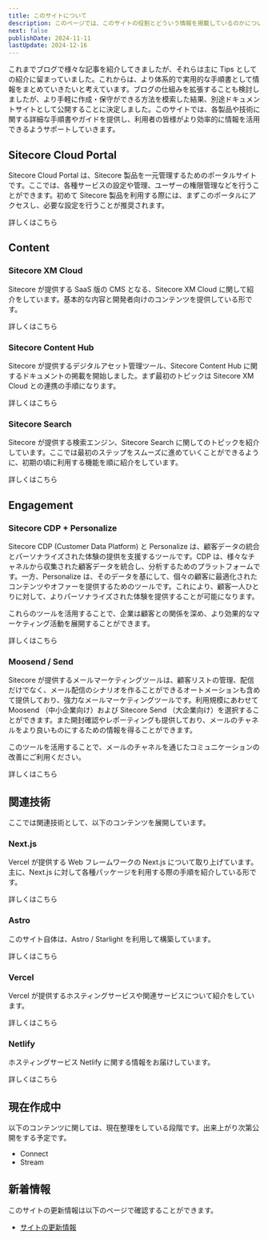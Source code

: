 ```yaml
---
title: このサイトについて
description: このページでは、このサイトの役割とどういう情報を掲載しているのかについて紹介をしています。
next: false
publishDate: 2024-11-11
lastUpdate: 2024-12-16
---
```



これまでブログで様々な記事を紹介してきましたが、それらは主に Tips としての紹介に留まっていました。これからは、より体系的で実用的な手順書として情報をまとめていきたいと考えています。ブログの仕組みを拡張することも検討しましたが、より手軽に作成・保守ができる方法を模索した結果、別途ドキュメントサイトとして公開することに決定しました。このサイトでは、各製品や技術に関する詳細な手順書やガイドを提供し、利用者の皆様がより効率的に情報を活用できるようサポートしていきます。

## Sitecore Cloud Portal

Sitecore Cloud Portal は、Sitecore 製品を一元管理するためのポータルサイトです。ここでは、各種サービスの設定や管理、ユーザーの権限管理などを行うことができます。初めて Sitecore 製品を利用する際には、まずこのポータルにアクセスし、必要な設定を行うことが推奨されます。

<LinkButton href="/cloud-portal/overview/">詳しくはこちら</LinkButton>

## Content

### Sitecore XM Cloud

Sitecore が提供する SaaS 版の CMS となる、Sitecore XM Cloud に関して紹介をしています。基本的な内容と開発者向けのコンテンツを提供している形です。

<LinkButton href="/xmc/overview/">詳しくはこちら</LinkButton>

### Sitecore Content Hub

Sitecore が提供するデジタルアセット管理ツール、Sitecore Content Hub に関するドキュメントの掲載を開始しました。まず最初のトピックは Sitecore XM Cloud との連携の手順になります。

<LinkButton href="/ch/connect-for-content-hub/">詳しくはこちら</LinkButton>

### Sitecore Search

Sitecore が提供する検索エンジン、Sitecore Search に関してのトピックを紹介しています。ここでは最初のステップをスムーズに進めていくことができるように、初期の頃に利用する機能を順に紹介をしています。

<LinkButton href="/search/overview/">詳しくはこちら</LinkButton>

## Engagement

### Sitecore CDP + Personalize

Sitecore CDP (Customer Data Platform) と Personalize は、顧客データの統合とパーソナライズされた体験の提供を支援するツールです。CDP は、様々なチャネルから収集された顧客データを統合し、分析するためのプラットフォームです。一方、Personalize は、そのデータを基にして、個々の顧客に最適化されたコンテンツやオファーを提供するためのツールです。これにより、顧客一人ひとりに対して、よりパーソナライズされた体験を提供することが可能になります。

これらのツールを活用することで、企業は顧客との関係を深め、より効果的なマーケティング活動を展開することができます。

<LinkButton href="/cdp-personalize/overview/">詳しくはこちら</LinkButton>

### Moosend / Send

Sitecore が提供するメールマーケティングツールは、顧客リストの管理、配信だけでなく、メール配信のシナリオを作ることができるオートメーションも含めて提供しており、強力なメールマーケティングツールです。利用規模にあわせて Moosend （中小企業向け）および Sitecore Send （大企業向け）を選択することができます。また開封確認やレポーティングも提供しており、メールのチャネルをより良いものにするための情報を得ることができます。

このツールを活用することで、メールのチャネルを通じたコミュニケーションの改善にご利用ください。

<LinkButton href="/send/overview/">詳しくはこちら</LinkButton>

## 関連技術

ここでは関連技術として、以下のコンテンツを展開しています。

### Next.js

Vercel が提供する Web フレームワークの Next.js について取り上げています。主に、Next.js に対して各種パッケージを利用する際の手順を紹介している形です。

<LinkButton href="/nextjs/overview/">詳しくはこちら</LinkButton>

### Astro

このサイト自体は、Astro / Starlight を利用して構築しています。

<LinkButton href="/astro/starlight/">詳しくはこちら</LinkButton>

### Vercel

Vercel が提供するホスティングサービスや関連サービスについて紹介をしています。

<LinkButton href="/vercel/overview/">詳しくはこちら</LinkButton>

### Netlify

ホスティングサービス Netlify に関する情報をお届けしています。

<LinkButton href="/netlify/overview/">詳しくはこちら</LinkButton>

## 現在作成中

以下のコンテンツに関しては、現在整理をしている段階です。出来上がり次第公開をする予定です。

- Connect
- Stream

## 新着情報

このサイトの更新情報は以下のページで確認することができます。

- [サイトの更新情報](/update/)

